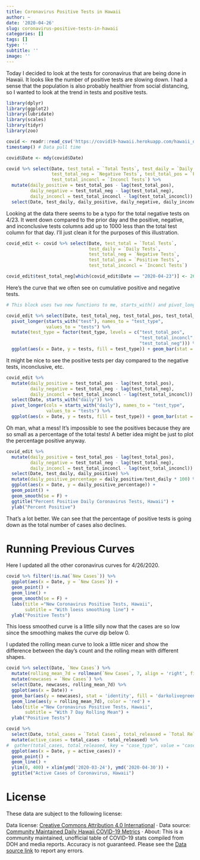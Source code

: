 ```yaml
---
title: Coronavirus Positive Tests in Hawaii
author: ~
date: '2020-04-26'
slug: coronavirus-positive-tests-in-hawaii
categories: []
tags: []
type: ''
subtitle: ''
image: ''
---
```


Today I decided to look at the tests for coronavirus that are being done in Hawaii. It looks like the number of positive tests are slowing down. I had a sense that the population is also probably healthier from social distancing, so I wanted to look at the trend in tests and positive tests.

```r
library(dplyr)
library(ggplot2)
library(lubridate)
library(scales)
library(tidyr)
library(zoo)
```

```r
covid <- readr::read_csv('https://covid19-hawaii.herokuapp.com/hawaii_daily.sqlite/hawaii_daily?_format=csv&_size=max')
timestamp() # Data pull time
```


```r
covid$Date <- mdy(covid$Date)

covid %>% select(Date, test_total = `Total Tests`, test_daily = `Daily Tests`,
                 test_total_neg = `Negative Tests`, test_total_pos = `Positive Tests`,
                 test_total_inconcl = `Inconcl Tests`) %>%
  mutate(daily_positive = test_total_pos - lag(test_total_pos),
         daily_negative = test_total_neg - lag(test_total_neg),
         daily_inconcl = test_total_inconcl - lag(test_total_inconcl)) %>%
  select(Date, test_daily, daily_positive, daily_negative, daily_inconcl)
```

Looking at the data there seems to be a typo for the total negative tests on 4/23. It went down compared to the prior day and the positive, negative, and inconclusive tests columns add up to 1000 less than the total test column for that day. I'll just clean it for the purposes of this illustration.

```r
covid_edit <- covid %>% select(Date, test_total = `Total Tests`, 
                               test_daily = `Daily Tests`,
                               test_total_neg = `Negative Tests`, 
                               test_total_pos = `Positive Tests`,
                               test_total_inconcl = `Inconcl Tests`)

covid_edit$test_total_neg[which(covid_edit$Date == "2020-04-23")] <- 26017
```

Here's the curve that we often see on cumulative positive and negative tests.

```r
# This block uses two new functions to me, starts_with() and pivot_longer(), which is like gather but with different syntax

covid_edit %>% select(Date, test_total_neg, test_total_pos, test_total_inconcl) %>%
  pivot_longer(starts_with("test"), names_to = "test_type",
               values_to = "tests") %>%
  mutate(test_type = factor(test_type, levels = c("test_total_pos",
                                                  "test_total_inconcl",
                                                  "test_total_neg"))) %>%
  ggplot(aes(x = Date, y = tests, fill = test_type)) + geom_bar(stat = "identity")
```

It might be nice to see the positive tests per day compared to the negative tests, inconclusive, etc.

```r

covid_edit %>%   
  mutate(daily_positive = test_total_pos - lag(test_total_pos),
         daily_negative = test_total_neg - lag(test_total_neg),
         daily_inconcl = test_total_inconcl - lag(test_total_inconcl)) %>%
  select(Date, starts_with("daily")) %>% 
  pivot_longer(cols = starts_with("daily"), names_to = "test_type",
               values_to = "tests") %>%
  ggplot(aes(x = Date, y = tests, fill = test_type)) + geom_bar(stat = "identity")
```

Oh man, what a mess! It's impossible to see the positives because they are so small as a percentage of the total tests! A better idea might be just to plot the percentage positive anyway.

```r
covid_edit %>%   
  mutate(daily_positive = test_total_pos - lag(test_total_pos),
         daily_negative = test_total_neg - lag(test_total_neg),
         daily_inconcl = test_total_inconcl - lag(test_total_inconcl)) %>%
  select(Date, test_daily, daily_positive) %>%
  mutate(daily_positive_percentage = daily_positive/test_daily * 100) %>%
  ggplot(aes(x = Date, y = daily_positive_percentage)) + 
  geom_point() +
  geom_smooth(se = F) +
  ggtitle("Percent Positive Daily Coronavirus Tests, Hawaii") +
  ylab("Percent Positive")
```

That's a lot better. We can see that the percentage of positive tests is going down as the total number of cases also declines.

# Running Previous Curves
Here I updated all the other coronavirus curves for 4/26/2020.

```r
covid %>% filter(!is.na(`New Cases`)) %>%
  ggplot(aes(x = Date, y = `New Cases`)) + 
  geom_point() +
  geom_line() + 
  geom_smooth(se = F) +
  labs(title ="New Coronavirus Positive Tests, Hawaii",
       subtitle = "With loess smoothing line") +
  ylab("Positive Tests")
```

This loess smoothed curve is a little silly now that the cases are so low since the smoothing makes the curve dip below 0.

I updated the rolling mean curve to look a little nicer and show the difference between the day's count and the rolling mean with different shapes.

```r
covid %>% select(Date, `New Cases`) %>%
  mutate(rolling_mean_7d = rollmean(`New Cases`, 7, align = 'right', fill = NA)) %>% 
  mutate(newcases = `New Cases`) %>%
  select(Date, newcases, rolling_mean_7d) %>%
  ggplot(aes(x = Date)) + 
  geom_bar(aes(y = newcases), stat = 'identity', fill = 'darkolivegreen3') +
  geom_line(aes(y = rolling_mean_7d), color = 'red') +
  labs(title ="New Coronavirus Positive Tests, Hawaii",
       subtitle = "With 7 Day Rolling Mean") +
  ylab("Positive Tests")
```

```r
covid %>% 
  select(Date, total_cases = `Total Cases`, total_released = `Total Released`) %>%
  mutate(active_cases = total_cases - total_released) %>%
#  gather(total_cases, total_released, key = "case_type", value = "cases") %>%
  ggplot(aes(x = Date, y = active_cases)) + 
  geom_point() +
  geom_line() +
  ylim(0, 400) + xlim(ymd('2020-03-24'), ymd('2020-04-30')) +
  ggtitle("Active Cases of Coronavirus, Hawaii")
```


# License
These data are subject to the following license:

Data license: [Creative Commons Attribution 4.0 International](https://creativecommons.org/licenses/by/4.0/) · Data source: [Community Maintained Daily Hawaii COVID-19 Metrics](https://docs.google.com/spreadsheets/d/1WTUg75_mm35Z2C6PQd5AOKtVeSNfci5Mp0G_pgYTqQI/edit#gid=0) · About: This is a community maintained, unofficial table of COVID-19 stats compiled from DOH and media reports. Accuracy is not guaranteed. Please see the [Data source link]((https://docs.google.com/spreadsheets/d/1WTUg75_mm35Z2C6PQd5AOKtVeSNfci5Mp0G_pgYTqQI/edit#gid=0)) to report any errors.
